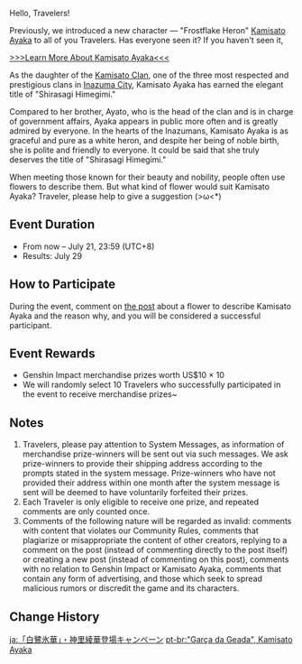{{Event
|name              = "Frostflake Heron" Kamisato Ayaka Is Here! Participate in the Event to Win Merchandise~
|image             = Frostflake Heron Kamisato Ayaka Is Here! Participate in the Event to Win Merchandise.png
|type              = Web
|group             = Submission
|time_known        = yes
|time_start        = 2021-07-19 13:00:00 <!--(no time given)-->
|time_start_offset = GMT+8
|time_end          = 2021-07-21 23:59:59
|time_end_offset   = GMT+8
|link              = https://www.hoyolab.com/article/569114
<!--|link2             = 
|link2name         = Winners Announcement-->
}}
Hello, Travelers!

Previously, we introduced a new character &mdash; "Frostflake Heron" [[Kamisato Ayaka]] to all of you Travelers. Has everyone seen it? If you haven't seen it,

[https://www.hoyolab.com/article/549537 >>>Learn More About Kamisato Ayaka<<<]

As the daughter of the [[Kamisato Clan]], one of the three most respected and prestigious clans in [[Inazuma City]], Kamisato Ayaka has earned the elegant title of "Shirasagi Himegimi."

Compared to her brother, Ayato, who is the head of the clan and is in charge of government affairs, Ayaka appears in public more often and is greatly admired by everyone. In the hearts of the Inazumans, Kamisato Ayaka is as graceful and pure as a white heron, and despite her being of noble birth, she is polite and friendly to everyone. It could be said that she truly deserves the title of "Shirasagi Himegimi."

When meeting those known for their beauty and nobility, people often use flowers to describe them. But what kind of flower would suit Kamisato Ayaka? Traveler, please help to give a suggestion (>ω<*)

==Event Duration==
*From now – July 21, 23:59 (UTC+8)
*Results: July 29

==How to Participate==
During the event, comment on [https://www.hoyolab.com/article/569114 the post] about a flower to describe Kamisato Ayaka and the reason why, and you will be considered a successful participant.

==Event Rewards==
*Genshin Impact merchandise prizes worth US$10 × 10
*We will randomly select 10 Travelers who successfully participated in the event to receive merchandise prizes~

==Notes==
# Travelers, please pay attention to System Messages, as information of merchandise prize-winners will be sent out via such messages. We ask prize-winners to provide their shipping address according to the prompts stated in the system message. Prize-winners who have not provided their address within one month after the system message is sent will be deemed to have voluntarily forfeited their prizes.
# Each Traveler is only eligible to receive one prize, and repeated comments are only counted once.
# Comments of the following nature will be regarded as invalid: comments with content that violates our Community Rules, comments that plagiarize or misappropriate the content of other creators, replying to a comment on the post (instead of commenting directly to the post itself) or creating a new post (instead of commenting on this post), comments with no relation to Genshin Impact or Kamisato Ayaka, comments that contain any form of advertising, and those which seek to spread malicious rumors or discredit the game and its characters.

==Change History==
{{Change History|1.6}}

[[ja:「白鷺氷華」・神里綾華登場キャンペーン]]
[[pt-br:"Garça da Geada", Kamisato Ayaka]]